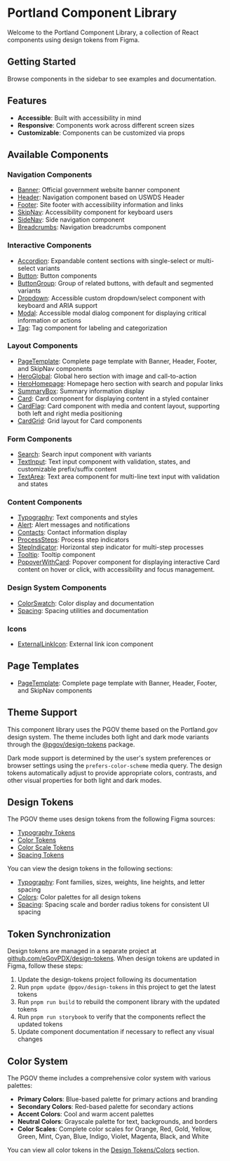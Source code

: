 
<Meta title="Introduction" />

# Portland Component Library

Welcome to the Portland Component Library, a collection of React components using design tokens from Figma.

## Getting Started

Browse components in the sidebar to see examples and documentation.

## Features

- **Accessible**: Built with accessibility in mind
- **Responsive**: Components work across different screen sizes
- **Customizable**: Components can be customized via props

## Available Components

### Navigation Components
- [Banner](/docs/components-banner--docs): Official government website banner component
- [Header](/docs/components-header--docs): Navigation component based on USWDS Header
- [Footer](/docs/components-footer--docs): Site footer with accessibility information and links
- [SkipNav](/docs/components-skipnav--docs): Accessibility component for keyboard users
- [SideNav](/docs/components-sidenav--docs): Side navigation component
- [Breadcrumbs](/docs/components-breadcrumbs--docs): Navigation breadcrumbs component

### Interactive Components
- [Accordion](/docs/components-accordion--docs): Expandable content sections with single-select or multi-select variants
- [Button](/docs/components-button--docs): Button components
- [ButtonGroup](/docs/components-buttongroup--docs): Group of related buttons, with default and segmented variants
- [Dropdown](/docs/components-dropdown--docs): Accessible custom dropdown/select component with keyboard and ARIA support
- [Modal](/docs/components-modal--docs): Accessible modal dialog component for displaying critical information or actions
- [Tag](/docs/components-tag--docs): Tag component for labeling and categorization

### Layout Components
- [PageTemplate](/docs/templates-pagetemplate--docs): Complete page template with Banner, Header, Footer, and SkipNav components
- [HeroGlobal](/docs/components-heroglobal--docs): Global hero section with image and call-to-action
- [HeroHomepage](/docs/components-herohomepage--docs): Homepage hero section with search and popular links
- [SummaryBox](/docs/components-summarybox--docs): Summary information display
- [Card](/docs/components-card--docs): Card component for displaying content in a styled container
- [CardFlag](/docs/components-cardflag--docs): Card component with media and content layout, supporting both left and right media positioning
- [CardGrid](/docs/components-cardgrid--docs): Grid layout for Card components

### Form Components
- [Search](/docs/components-search--docs): Search input component with variants
- [TextInput](/docs/components-textinput--docs): Text input component with validation, states, and customizable prefix/suffix content
- [TextArea](/docs/components-textarea--docs): Text area component for multi-line text input with validation and states

### Content Components
- [Typography](/docs/components-typography--docs): Text components and styles
- [Alert](/docs/components-alert--docs): Alert messages and notifications
- [Contacts](/docs/components-contacts--docs): Contact information display
- [ProcessSteps](/docs/components-processsteps--docs): Process step indicators
- [StepIndicator](/docs/components-stepindicator--docs): Horizontal step indicator for multi-step processes
- [Tooltip](/docs/components-tooltip--docs): Tooltip component
- [PopoverWithCard](/docs/components-popoverwithcard--docs): Popover component for displaying interactive Card content on hover or click, with accessibility and focus management.

### Design System Components
- [ColorSwatch](/docs/components-colorswatch--docs): Color display and documentation
- [Spacing](/docs/components-spacing--docs): Spacing utilities and documentation

### Icons
- [ExternalLinkIcon](/docs/components-externallinkicon--docs): External link icon component

## Page Templates

- [PageTemplate](/docs/templates-pagetemplate--docs): Complete page template with Banner, Header, Footer, and SkipNav components

## Theme Support

This component library uses the PGOV theme based on the Portland.gov design system. The theme includes both light and dark mode variants through the [@pgov/design-tokens](https://github.com/eGovPDX/design-tokens) package.

Dark mode support is determined by the user's system preferences or browser settings using the `prefers-color-scheme` media query. The design tokens automatically adjust to provide appropriate colors, contrasts, and other visual properties for both light and dark modes.

## Design Tokens

The PGOV theme uses design tokens from the following Figma sources:

- [Typography Tokens](https://www.figma.com/design/tIoZZeEbUXEbSeYUuQ7Nnr/PGOV-Design-System-(USWDS)?node-id=161-4230&t=xJOdl0Cp5dzE6Zt7-1) <ExternalLinkIcon />
- [Color Tokens](https://www.figma.com/design/tIoZZeEbUXEbSeYUuQ7Nnr/PGOV-Design-System-(USWDS)?node-id=165-2532&t=xJOdl0Cp5dzE6Zt7-1) <ExternalLinkIcon />
- [Color Scale Tokens](https://www.figma.com/design/tIoZZeEbUXEbSeYUuQ7Nnr/PGOV-Design-System-(USWDS)?node-id=346-2740&m=dev) <ExternalLinkIcon />
- [Spacing Tokens](https://www.figma.com/design/tIoZZeEbUXEbSeYUuQ7Nnr/PGOV-Design-System-(USWDS)?node-id=351-581&t=xJOdl0Cp5dzE6Zt7-1) <ExternalLinkIcon />

You can view the design tokens in the following sections:
- [Typography](/docs/design-tokens-typography--docs): Font families, sizes, weights, line heights, and letter spacing
- [Colors](/docs/design-tokens-colors--docs): Color palettes for all design tokens
- [Spacing](/docs/design-tokens-spacing--docs): Spacing scale and border radius tokens for consistent UI spacing

## Token Synchronization

Design tokens are managed in a separate project at [github.com/eGovPDX/design-tokens](https://github.com/eGovPDX/design-tokens). When design tokens are updated in Figma, follow these steps:

1. Update the design-tokens project following its documentation
2. Run `pnpm update @pgov/design-tokens` in this project to get the latest tokens
3. Run `pnpm run build` to rebuild the component library with the updated tokens
4. Run `pnpm run storybook` to verify that the components reflect the updated tokens
5. Update component documentation if necessary to reflect any visual changes

## Color System

The PGOV theme includes a comprehensive color system with various palettes:

- **Primary Colors**: Blue-based palette for primary actions and branding
- **Secondary Colors**: Red-based palette for secondary actions
- **Accent Colors**: Cool and warm accent palettes
- **Neutral Colors**: Grayscale palette for text, backgrounds, and borders
- **Color Scales**: Complete color scales for Orange, Red, Gold, Yellow, Green, Mint, Cyan, Blue, Indigo, Violet, Magenta, Black, and White

You can view all color tokens in the [Design Tokens/Colors](/docs/design-tokens-colors--docs) section. 